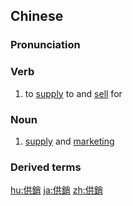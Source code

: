 {{also|供销}}
==Chinese==
{{zh-forms|s=供销}}

===Pronunciation===
{{zh-pron
|m=gōngxiāo
|c=gung1 siu1
|mn=kiong-siau
|cat=v,n
}}

===Verb===
{{zh-verb}}

# to [[supply]] to and [[sell]] for

===Noun===
{{zh-noun}}

# [[supply]] and [[marketing]]

===Derived terms===
{{zh-der|供銷社}}

{{zh-cat|Advanced}}

[[hu:供銷]]
[[ja:供銷]]
[[zh:供銷]]